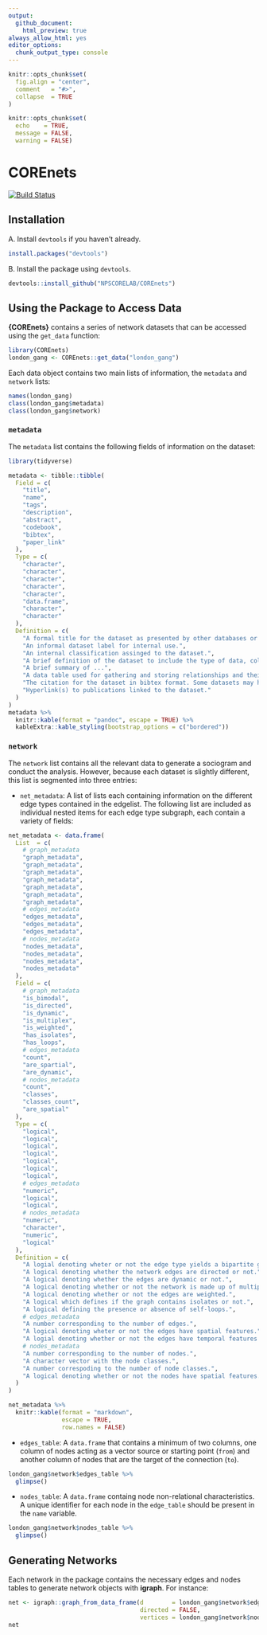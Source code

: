 ```yaml
---
output: 
  github_document:
    html_preview: true
always_allow_html: yes
editor_options: 
  chunk_output_type: console
---
```


```r
knitr::opts_chunk$set(
  fig.align = "center",
  comment   = "#>",
  collapse  = TRUE
)

knitr::opts_chunk$set(
  echo    = TRUE,
  message = FALSE,
  warning = FALSE)
```

# COREnets

[![Build Status](https://travis-ci.org/NPSCORELAB/COREnets.svg?branch=master)](https://travis-ci.org/NPSCORELAB/COREnets)

## Installation

  A. Install `devtools` if you haven't already.

```r
install.packages("devtools")
```

  B. Install the package using `devtools`.
  
```r
devtools::install_github("NPSCORELAB/COREnets")
```

## Using the Package to Access Data

**{COREnets}** contains a series of network datasets that can be accessed using the `get_data` function:

```r
library(COREnets)
london_gang <- COREnets::get_data("london_gang")
```

Each data object contains two main lists of information, the `metadata` and `network` lists:

```r
names(london_gang)
class(london_gang$metadata)
class(london_gang$network)
```

### `metadata`

The `metadata` list contains the following fields of information on the dataset:

```r
library(tidyverse)

metadata <- tibble::tibble(
  Field = c(
    "title",
    "name",
    "tags",
    "description",
    "abstract",
    "codebook",
    "bibtex",
    "paper_link"
  ),
  Type = c(
    "character",
    "character",
    "character",
    "character",
    "character",
    "data.frame",
    "character",
    "character"
  ),
  Definition = c(
    "A formal title for the dataset as presented by other databases or the author.",
    "An informal dataset label for internal use.",
    "An internal classification assinged to the dataset.",
    "A brief definition of the dataset to include the type of data, collection, etc.",
    "A brief summary of ...",
    "A data table used for gathering and storing relationships and their definitions.",
    "The citation for the dataset in bibtex format. Some datasets may have mupltiple entries.",
    "Hyperlink(s) to publications linked to the dataset."
  )
)
metadata %>%
  knitr::kable(format = "pandoc", escape = TRUE) %>%
  kableExtra::kable_styling(bootstrap_options = c("bordered"))
```

### `network`

The `network` list contains all the relevant data to generate a sociogram and conduct the analysis. However, because each dataset is slightly different, this list is segmented into three entries:
  
  - `net_metadata`: A list of lists each containing information on the different edge types contained in the edgelist. The following list are included as individual nested items for each edge type subgraph, each contain a variety of fields:
```r
net_metadata <- data.frame(
  List  = c(
    # graph_metadata
    "graph_metadata",
    "graph_metadata",
    "graph_metadata",
    "graph_metadata",
    "graph_metadata",
    "graph_metadata",
    "graph_metadata",
    # edges_metadata
    "edges_metadata",
    "edges_metadata",
    "edges_metadata",
    # nodes_metadata
    "nodes_metadata",
    "nodes_metadata",
    "nodes_metadata",
    "nodes_metadata"
  ),
  Field = c(
    # graph_metadata
    "is_bimodal",
    "is_directed",
    "is_dynamic",
    "is_multiplex",
    "is_weighted",
    "has_isolates",
    "has_loops",
    # edges_metadata
    "count",
    "are_spartial",
    "are_dynamic",
    # nodes_metadata
    "count",
    "classes",
    "classes_count",
    "are_spatial"
  ),
  Type = c(
    "logical",
    "logical",
    "logical",
    "logical",
    "logical",
    "logical",
    "logical",
    # edges_metadata
    "numeric",
    "logical",
    "logical",
    # nodes_metadata
    "numeric",
    "character",
    "numeric",
    "logical"
  ),
  Definition = c(
    "A logial denoting wheter or not the edge type yields a bipartite graph.",
    "A logical denoting whether the network edges are directed or not.",
    "A logical denoting whether the edges are dynamic or not.",
    "A logical denoting whether or not the network is made up of multiple parallel edges.",
    "A logical denoting whether or not the edges are weighted.",
    "A logical which defines if the graph contains isolates or not.",
    "A logical defining the presence or absence of self-loops.",
    # edges_metadata
    "A number corresponding to the number of edges.",
    "A logical denoting wheter or not the edges have spatial features.",
    "A logial denoting whether or not the edges have temporal features (e.g., timestamps).",
    # nodes_metadata
    "A number corresponding to the number of nodes.",
    "A character vector with the node classes.",
    "A number correspoding to the number of node classes.",
    "A logical denoting whether or not the nodes have spatial features."
  )
)

net_metadata %>%
  knitr::kable(format = "markdown",
               escape = TRUE,
               row.names = FALSE)
```


  - `edges_table`: A `data.frame` that contains a minimum of two columns, one column of nodes acting as a vector source or starting point (`from`) and another column of nodes that are the target of the connection (`to`).
  
```r
london_gang$network$edges_table %>%
  glimpse()
```
  
  - `nodes_table`:  A `data.frame` containg node non-relational characteristics. A unique identifier for each node in the `edge_table` should be present in the `name` variable.
  
```r
london_gang$network$nodes_table %>%
  glimpse()
```


## Generating Networks 

Each network in the package contains the necessary edges and nodes tables to generate network objects with **igraph**. For instance:

```r
net <- igraph::graph_from_data_frame(d        = london_gang$network$edges_table,
                                     directed = FALSE, 
                                     vertices = london_gang$network$nodes_table)
net
```


